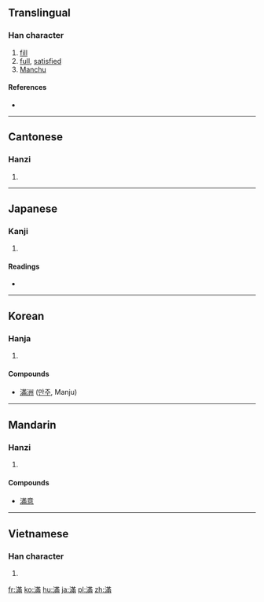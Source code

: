 {{also|满|満}}
==Translingual==

===Han character===
{{Han char|rn=85|rad=水|as=11|sn=14|four=3412<sub>7</sub>|canj=水廿中月 (ETLB)}}

# [[fill]]
# [[full]], [[satisfied]]
# [[Manchu]]

====References====
* {{Han ref|kx=0644.180|dkj=18099|dj=1052.030|hdz=31714.010|uh=6EFF|ud=28415|bh=BAA1|bd=47777}}

----

==Cantonese==

===Hanzi===
{{yue-hanzi|jyut=|y=mun5|sim=满}}

# {{defn|lang=yue|sort=水11}}

----

==Japanese==

===Kanji===
{{ja-kanji|grade=|rs=水11}}

# {{defn|lang=ja|sort=水11}}

====Readings====
* {{ja-readings|on=[[まん]] (man), [[ばん]] (ban)|kun=[[みちる]] (michiru), [[みたす]] (mitasu)}}

----

==Korean==

===Hanja===
{{ko-hanja|hangeul=만|eumhun=|rv=man|mr=man|y=man}}

# {{defn|lang=ko|sort=水11}}

====Compounds====
* [[滿洲]] ([[만주]], Manju)

----

==Mandarin==

===Hanzi===
{{cmn-hanzi|sim=满|pin=[[mǎn]] ([[man3]])|wg=man<sup>3</sup>}}

# {{defn|lang=cmn|sort=水11}}

====Compounds====
* [[滿意]]

----

==Vietnamese==

===Han character===
{{vi-hantu|[[mãn]], [[mởn]], [[mớn]]|rs=水11}}

# {{defn|lang=vi|sort=水11}}

[[fr:滿]]
[[ko:滿]]
[[hu:滿]]
[[ja:滿]]
[[pl:滿]]
[[zh:滿]]